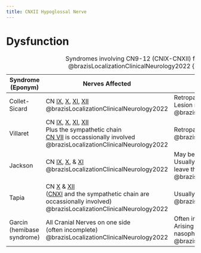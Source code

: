 ```yaml
---
title: CNXII Hypoglossal Nerve
---
```














# Dysfunction

| Syndrome (Eponym) | Nerves Affected | Location of Lesion |
|-|-|-|
| Collet-Sicard | CN [IX]({{< var ref-cn9.path >}}), [X]({{< var ref-cn10.path >}}), [XI]({{< var ref-cn11.path >}}), [XII]({{< var ref-cn12.path >}}) @brazisLocalizationClinicalNeurology2022  | Retroparotid space usually <br> Lesion may be intracranial or extracranial @brazisLocalizationClinicalNeurology2022  |
| Villaret | CN [IX]({{< var ref-cn9.path >}}), [X]({{< var ref-cn10.path >}}), [XI]({{< var ref-cn11.path >}}), [XII]({{< var ref-cn12.path >}}) <br> Plus the sympathetic chain <br> [CN VII]({{< var ref-cn7.path >}}) is occassionally involved @brazisLocalizationClinicalNeurology2022  | Retroparotid or retropharyngeal space @brazisLocalizationClinicalNeurology2022  |
| Jackson | CN [IX]({{< var ref-cn9.path >}}), [X]({{< var ref-cn10.path >}}), & [XI]({{< var ref-cn11.path >}}) @brazisLocalizationClinicalNeurology2022  | May be intraparenchymal (medulla); <br> Usually intracranial before nerve fibers leave the skull @brazisLocalizationClinicalNeurology2022 |
| Tapia | CN [X]({{< var ref-cn10.path >}}) & [XII]({{< var ref-cn12.path >}}) <br> ([CNXI]({{< var ref-cn11.path >}}) and the sympathetic chain are occassionally involved) @brazisLocalizationClinicalNeurology2022 | Usually high in the neck @brazisLocalizationClinicalNeurology2022  |
| Garcin (hemibase syndrome) | All Cranial Nerves on one side <br> (often incomplete) @brazisLocalizationClinicalNeurology2022  | Often infiltrative; <br> Arising from base of skull (especially nasopharyngeal carcinoma) @brazisLocalizationClinicalNeurology2022  |
: Syndromes involving CN9-12 (CNIX-CNXII) from Table 13-1 @brazisLocalizationClinicalNeurology2022 {.striped .hover}